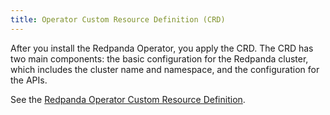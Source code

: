```yaml
---
title: Operator Custom Resource Definition (CRD)
---
```


<head>
    <meta name="title" content="Operator Custom Resource Definition (CRD)| Redpanda Docs"/>
    <meta name="description" content="Operator Custom Resource Definition (CRD)."/>
</head>

After you install the Redpanda Operator, you apply the CRD. The CRD has two main components: the basic configuration for the Redpanda cluster, which includes the cluster name and namespace, and the configuration for the APIs.

See the [Redpanda Operator Custom Resource Definition](https://doc.crds.dev/github.com/vectorizedio/redpanda).